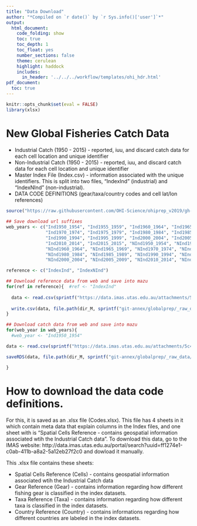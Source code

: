 ```yaml
---
title: "Data Download"
author: "*Compiled on `r date()` by `r Sys.info()['user']`*"
output: 
  html_document:
    code_folding: show
    toc: true
    toc_depth: 1
    toc_float: yes
    number_sections: false
    theme: cerulean
    highlight: haddock
    includes: 
      in_header: '../../../workflow/templates/ohi_hdr.html'
pdf_document:
  toc: true
---
```


```r
knitr::opts_chunk$set(eval = FALSE)
library(xlsx)
```

# New Global Fisheries Catch Data

* Industrial Catch (1950 - 2015) - reported, iuu, and discard catch data for each cell location and unique identifier
* Non-Industrial Catch (1950 - 2015) - reported, iuu, and discard catch data for each cell location and unique identifier
* Master Index File (Index.csv) - information associated with the unique identifiers. This is split into two files, "IndexInd" (industrial) and "IndexNInd" (non-industrial).
* DATA CODE DEFINITIONS (gear/taxa/country codes and cell lat/lon references)

```r

source("https://raw.githubusercontent.com/OHI-Science/ohiprep_v2019/gh-pages/workflow/R/common.R")
  
## Save download url suffixes 
web_years <- c("Ind1950_1954", "Ind1955_1959", "Ind1960_1964", "Ind1965_1969", 
               "Ind1970_1974", "Ind1975_1979", "Ind1980_1984", "Ind1985_1989",
               "Ind1990_1994", "Ind1995_1999", "Ind2000_2004", "Ind2005_2009", 
               "Ind2010_2014", "Ind2015_2015", "NInd1950_1954", "NInd1955_1959",
               "NInd1960_1964", "NInd1965_1969", "NInd1970_1974", "NInd1975_1979",
               "NInd1980_1984", "NInd1985_1989", "NInd1990_1994", "NInd1995_1999", 
               "NInd2000_2004", "NInd2005_2009", "NInd2010_2014", "NInd2015_2015")

reference <- c("IndexInd", "IndexNInd")

## Download reference data from web and save into mazu
for(ref in reference){  #ref <- "IndexInd"
  
  data <- read.csv(sprintf("https://data.imas.utas.edu.au/attachments/5c4590d3-a45a-4d37-bf8b-ecd145cb356d/%s.csv", ref))
  
  write.csv(data, file.path(dir_M, sprintf("git-annex/globalprep/_raw_data/test_IMAS/d2019/%s.csv", ref)), row.names=F)
}

## Download catch data from web and save into mazu
for(web_year in web_years){  
  #web_year <- "Ind1950_1954"

data <- read.csv(sprintf("https://data.imas.utas.edu.au/attachments/5c4590d3-a45a-4d37-bf8b-ecd145cb356d/Catch%s.csv", web_year))

saveRDS(data, file.path(dir_M, sprintf("git-annex/globalprep/_raw_data/test_IMAS/d2019/Catch%s.rds", web_year)))

}
```

# How to download the data code definitions. 

For this, it is saved as an .xlsx file (Codes.xlsx). This file has 4 sheets in it which contain meta data that explain columns in the Index files, and one sheet with is "Spatial Cells Reference - contains geospatial information associated wtih the Industrial Catch data". 
To download this data, go to the IMAS website: http://data.imas.utas.edu.au/portal/search?uuid=ff1274e1-c0ab-411b-a8a2-5a12eb27f2c0 and dowload it manually.

This .xlsx file contains these sheets:

* Spatial Cells Reference (Cells) - contains geospatial information associated wtih the Industrial Catch data
* Gear Reference (Gear) - contains information regarding how different fishing gear is classified in the index datasets.
* Taxa Reference (Taxa) - contains information regarding how different taxa is classified in the index datasets.
* Country Reference (Country) - contains informations regarding how different countries are labeled in the index datasets. 



